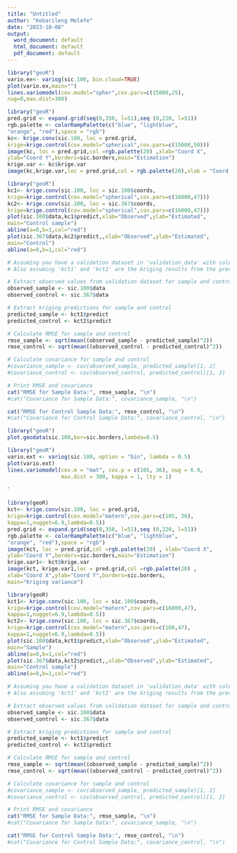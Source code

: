 ---
title: "Untitled"
author: "Kebarileng Molefe"
date: "2023-10-08"
output:
  word_document: default
  html_document: default
  pdf_document: default
---
```{r}
library("geoR")
vario.ex<- variog(sic.100, bin.cloud=TRUE)
plot(vario.ex,main="")
lines.variomodel(cov.model="spher",cov.pars=c(15000,25),
nug=0,max.dist=300)
```

```{r}
library("geoR")
pred.grid <- expand.grid(seq(0,350, l=51),seq (0,220, l=51))
rgb.palette <- colorRampPalette(c("blue", "lightblue",
"orange", "red"),space = "rgb")
kc<- krige.conv(sic.100, loc = pred.grid,
krige=krige.control(cov.model="spherical",cov.pars=c(15000,50)))
image(kc, loc = pred.grid,col =rgb.palette(20) ,xlab="Coord X",
ylab="Coord Y",borders=sic.borders,main="Estimation")
krige.var <- kc$krige.var 
image(kc,krige.var,loc = pred.grid,col = rgb.palette(20),xlab = "Coord X", ylab = "Coord Y", borders = sic.borders, main = "Kriging Variance")
```

```{r}
library("geoR")
kc1<- krige.conv(sic.100, loc = sic.100$coords,
krige=krige.control(cov.model="spherical",cov.pars=c(16000,47)))
kc2<- krige.conv(sic.100, loc = sic.367$coords,
krige=krige.control(cov.model="spherical",cov.pars=c(16000,47)))
plot(sic.100$data,kc1$predict,xlab="Observed",ylab="Estimated",
main="Control sample")
abline(a=0,b=1,col="red")
plot(sic.367$data,kc2$predict,,xlab="Observed",ylab="Estimated",
main="Control")
abline(a=0,b=1,col="red")     
```


```{r}
# Assuming you have a validation dataset in 'validation_data' with columns 'observed' and 'location'
# Also assuming 'kct1' and 'kct2' are the kriging results from the previous code

# Extract observed values from validation dataset for sample and control
observed_sample <- sic.100$data
observed_control <- sic.367$data  

# Extract kriging predictions for sample and control
predicted_sample <- kct1$predict
predicted_control <- kct2$predict

# Calculate RMSE for sample and control
rmse_sample <- sqrt(mean((observed_sample - predicted_sample)^2))
rmse_control <- sqrt(mean((observed_control - predicted_control)^2))

# Calculate covariance for sample and control
#covariance_sample <- cov(observed_sample, predicted_sample)[1, 2]
#covariance_control <- cov(observed_control, predicted_control)[1, 2]

# Print RMSE and covariance
cat("RMSE for Sample Data:", rmse_sample, "\n")
#cat("Covariance for Sample Data:", covariance_sample, "\n")

cat("RMSE for Control Sample Data:", rmse_control, "\n")
#cat("Covariance for Control Sample Data:", covariance_control, "\n")
```


```{r}
library("geoR")
plot.geodata(sic.100,bor=sic.borders,lambda=0.5)
```

```{r}
library("geoR")
vario.ext <- variog(sic.100, option = "bin", lambda = 0.5)
plot(vario.ext)
lines.variomodel(cov.m = "mat", cov.p = c(105, 36), nug = 6.9,
                 max.dist = 300, kappa = 1, lty = 1)
```


`
```{r}
library(geoR)
kct<- krige.conv(sic.100, loc = pred.grid,
krige=krige.control(cov.model="matern",cov.pars=c(105, 36),
kappa=1,nugget=6.9,lambda=0.5))
pred.grid <- expand.grid(seq(0,350, l=51),seq (0,220, l=51))
rgb.palette <- colorRampPalette(c("blue", "lightblue",
"orange", "red"),space = "rgb")
image(kct, loc = pred.grid,col =rgb.palette(20) , xlab="Coord X",
ylab="Coord Y",borders=sic.borders,main="Estimation") 
krige.var1<- kct$krige.var
image(kct, krige.var1,loc = pred.grid,col =rgb.palette(20) ,
xlab="Coord X",ylab="Coord Y",borders=sic.borders,
main="Kriging variance")

```
```{r}
library(geoR)
kct1<- krige.conv(sic.100, loc = sic.100$coords,
krige=krige.control(cov.model="matern",cov.pars=c(16000,47),
kappa=1,nugget=6.9,lambda=0.5))
kct2<- krige.conv(sic.100, loc = sic.367$coords,
krige=krige.control(cov.model="matern",cov.pars=c(160,47),
kappa=1,nugget=6.9,lambda=0.5))
plot(sic.100$data,kct1$predict,xlab="Observed",ylab="Estimated",
main="Sample")
abline(a=0,b=1,col="red")
plot(sic.367$data,kct2$predict,,xlab="Observed",ylab="Estimated",
main="Control sample")
abline(a=0,b=1,col="red")
```

```{r}
# Assuming you have a validation dataset in 'validation_data' with columns 'observed' and 'location'
# Also assuming 'kct1' and 'kct2' are the kriging results from the previous code

# Extract observed values from validation dataset for sample and control
observed_sample <- sic.100$data
observed_control <- sic.367$data  

# Extract kriging predictions for sample and control
predicted_sample <- kct1$predict
predicted_control <- kct2$predict

# Calculate RMSE for sample and control
rmse_sample <- sqrt(mean((observed_sample - predicted_sample)^2))
rmse_control <- sqrt(mean((observed_control - predicted_control)^2))

# Calculate covariance for sample and control
#covariance_sample <- cov(observed_sample, predicted_sample)[1, 2]
#covariance_control <- cov(observed_control, predicted_control)[1, 2]

# Print RMSE and covariance
cat("RMSE for Sample Data:", rmse_sample, "\n")
#cat("Covariance for Sample Data:", covariance_sample, "\n")

cat("RMSE for Control Sample Data:", rmse_control, "\n")
#cat("Covariance for Control Sample Data:", covariance_control, "\n")
```





